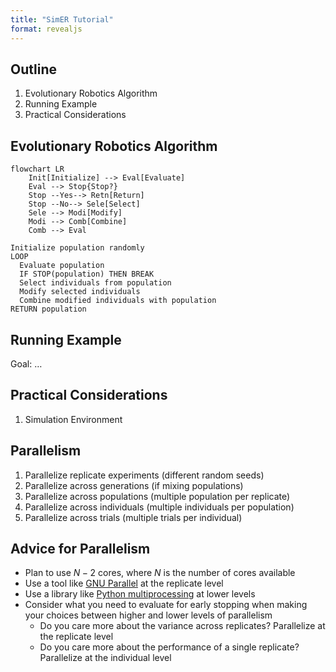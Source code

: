 ```yaml
---
title: "SimER Tutorial"
format: revealjs
---
```



## Outline

1. Evolutionary Robotics Algorithm
2. Running Example
3. Practical Considerations


## Evolutionary Robotics Algorithm

<!-- %%{ init : { "theme" : "default", "flowchart" : { "curve" : "linear" }}}%% -->

```mermaid
flowchart LR
    Init[Initialize] --> Eval[Evaluate]
    Eval --> Stop{Stop?}
    Stop --Yes--> Retn[Return]
    Stop --No--> Sele[Select]
    Sele --> Modi[Modify]
    Modi --> Comb[Combine]
    Comb --> Eval
```

```text
Initialize population randomly
LOOP
  Evaluate population
  IF STOP(population) THEN BREAK
  Select individuals from population
  Modify selected individuals
  Combine modified individuals with population
RETURN population
```

## Running Example

Goal: ...

## Practical Considerations

1. Simulation Environment

## Parallelism

1. Parallelize replicate experiments (different random seeds)
2. Parallelize across generations (if mixing populations)
3. Parallelize across populations (multiple population per replicate)
4. Parallelize across individuals (multiple individuals per population)
5. Parallelize across trials (multiple trials per individual)

## Advice for Parallelism

- Plan to use $N - 2$ cores, where $N$ is the number of cores available
- Use a tool like [GNU Parallel](https://www.gnu.org/software/parallel/) at the replicate level
- Use a library like [Python multiprocessing](https://docs.python.org/3/library/multiprocessing.html) at lower levels
- Consider what you need to evaluate for early stopping when making your choices between higher and lower levels of parallelism
  - Do you care more about the variance across replicates? Parallelize at the replicate level
  - Do you care more about the performance of a single replicate? Parallelize at the individual level
